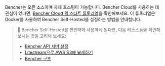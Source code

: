 Bencher는 오픈 소스이며 자체 호스팅이 가능합니다.
Bencher Cloud를 사용하는 데 관심이 있다면, [Bencher Cloud 퀵 스타트 튜토리얼](/ko/docs/tutorial/quick-start/)을 확인해보세요.
이 튜토리얼은 Docker를 사용하여 Bencher Self-Hosted를 설정하는 방법을 안내합니다.

> 🐰 Bencher Self-Hosted를 편안하게 사용하게 된다면, 다음 리소스들을 확인해 보시는 것을 고려해 보세요:
> - [Bencher API 서버 설정](/ko/docs/reference/server-config/)
> - [Litestream으로 AWS S3에 복제하기](https://litestream.io/guides/s3/)
> - [Bencher 구조](/ko/docs/reference/architecture/)